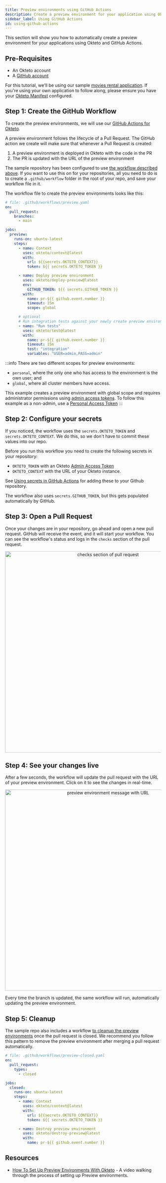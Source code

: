 ```yaml
---
title: Preview environments using GitHub Actions
description: Create a preview environment for your application using Okteto and GitHub Actions
sidebar_label: Using GitHub Actions
id: using-github-actions
---
```



This section will show you how to automatically create a preview environment for your applications using Okteto and GitHub Actions.

## Pre-Requisites

- An Okteto account
- A [GitHub account](https://github.com)

For this tutorial, we'll be using our sample [movies rental application](https://github.com/okteto/movies). If you're using your own application to follow along, please ensure you have your [Okteto Manifest](reference/okteto-manifest.mdx) configured.

## Step 1: Create the GitHub Workflow

To create the preview environments, we will use our [GitHub Actions for Okteto](https://github.com/okteto/actions).

A preview environment follows the lifecycle of a Pull Request. The GitHub action we create will make sure that whenever a Pull Request is created:

1. A preview environment is deployed in Okteto with the code in the PR
1. The PR is updated with the URL of the preview environment

The sample repository has been configured to use [the workflow described above](https://github.com/okteto/movies/blob/main/.github/workflows/preview.yaml).
If you want to use this on for your repositories, all you need to do is to create a `.github/workflow` folder in the root of your repo, and save your workflow file in it.

The workflow file to create the preview environments looks like this:

```yaml
# file: .github/workflows/preview.yaml
on:
  pull_request:
    branches:
      - main

jobs:
  preview:
    runs-on: ubuntu-latest
    steps:
      - name: Context
        uses: okteto/context@latest
        with:
          url: ${{secrets.OKTETO_CONTEXT}}
          token: ${{ secrets.OKTETO_TOKEN }}

      - name: Deploy preview environment
        uses: okteto/deploy-preview@latest
        env:
          GITHUB_TOKEN: ${{ secrets.GITHUB_TOKEN }}
        with:
          name: pr-${{ github.event.number }}
          timeout: 15m
          scope: global

      # optional
      # Run integration tests against your newly create preview environment
      - name: "Run tests"
        uses: okteto/test@latest
        with:
          name: pr-${{ github.event.number }}
          timeout: 15m
          test: "integration"
          variables: "USER=admin,PASS=admin"
```

:::info
There are two different scopes for preview environments:
- `personal`, where the only one who has access to the environment is the own user; and
- `global`, where all cluster members have access.

This example creates a preview environment with global scope and requires administrator permissions using [admin access tokens](admin/dashboard.mdx#admin-access-tokens). To follow this example as a non-admin, use a [Personal Access Token](core/credentials/personal-access-tokens.mdx)
:::

## Step 2: Configure your secrets

If you noticed, the workflow uses the `secrets.OKTETO_TOKEN` and `secrets.OKTETO_CONTEXT`. We do this, so we don't have to commit these values into our repo.

Before you run this workflow you need to create the following secrets in your repository:

- `OKTETO_TOKEN` with an Okteto [Admin Access Token](admin/dashboard.mdx#admin-access-tokens)
- `OKTETO_CONTEXT` with the URL of your Okteto instance.

See [Using secrets in GitHub Actions](https://docs.github.com/en/actions/security-guides/using-secrets-in-github-actions#creating-secrets-for-a-repository) for adding these to your Github repository.

The workflow also uses `secrets.GITHUB_TOKEN`, but this gets populated automatically by GitHub.

## Step 3: Open a Pull Request

Once your changes are in your repository, go ahead and open a new pull request. GitHub will receive the event, and it will start your workflow. You can see the workflow's status and logs in the `checks` section of the pull request.

<p align="center">
  <Image
    src={require("@site/static/img/preview-check.png").default}
    alt="checks section of pull request"
    width="650"
  />
</p>

## Step 4: See your changes live

After a few seconds, the workflow will update the pull request with the URL of your preview environment. Click on it to see the changes in real-time.

<p align="center">
  <Image
    src={require("@site/static/img/preview-message.png").default}
    alt="preview environment message with URL"
    width="650"
  />
</p>

Every time the branch is updated, the same workflow will run, automatically updating the preview environment.

## Step 5: Cleanup

The sample repo also includes a workflow [to cleanup the preview environments](https://github.com/okteto/movies/blob/main/.github/workflows/preview-closed.yaml) once the pull request is closed. We recommend you follow this pattern to remove the preview environment after merging a pull request automatically.

```yaml
# file: .github/workflows/preview-closed.yaml
on:
  pull_request:
    types:
      - closed

jobs:
  closed:
    runs-on: ubuntu-latest
    steps:
      - name: Context
        uses: okteto/context@latest
        with:
          url: ${{secrets.OKTETO_CONTEXT}}
          token: ${{ secrets.OKTETO_TOKEN }}

      - name: Destroy preview environment
        uses: okteto/destroy-preview@latest
        with:
          name: pr-${{ github.event.number }}
```

## Resources

- [How To Set Up Preview Environments With Okteto](https://youtu.be/kgX5qUkJGDA) - A video walking through the process of setting up Preview environments.

